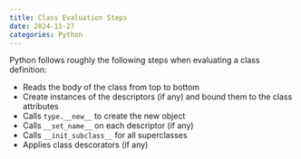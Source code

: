 ```yaml
---
title: Class Evaluation Steps
date: 2024-11-27
categories: Python
---
```

Python follows roughly the following steps when evaluating a class definition:

- Reads the body of the class from top to bottom
- Create instances of the descriptors (if any) and bound them to the class
attributes
- Calls `type.__new__` to create the new object
- Calls `__set_name__` on each descriptor (if any)
- Calls `__init_subclass__` for all superclasses
- Applies class descorators (if any)

